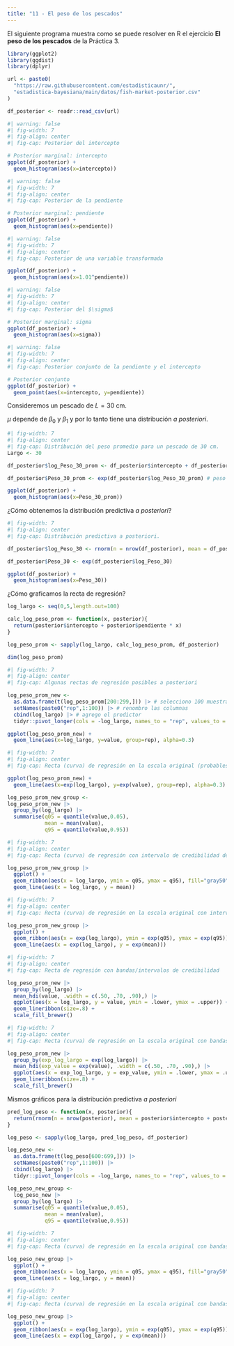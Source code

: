 ```yaml
---
title: "11 - El peso de los pescados"
---
```


El siguiente programa muestra como se puede resolver en R el ejercicio
**El peso de los pescados** de la Práctica 3.

```r
library(ggplot2)
library(ggdist)
library(dplyr)

url <- paste0(
  "https://raw.githubusercontent.com/estadisticaunr/",
  "estadistica-bayesiana/main/datos/fish-market-posterior.csv"
)

df_posterior <- readr::read_csv(url)
```


```r
#| warning: false
#| fig-width: 7
#| fig-align: center
#| fig-cap: Posterior del intercepto

# Posterior marginal: intercepto
ggplot(df_posterior) +
  geom_histogram(aes(x=intercepto))
```

```r
#| warning: false
#| fig-width: 7
#| fig-align: center
#| fig-cap: Posterior de la pendiente

# Posterior marginal: pendiente
ggplot(df_posterior) +
  geom_histogram(aes(x=pendiente))
```


```r
#| warning: false
#| fig-width: 7
#| fig-align: center
#| fig-cap: Posterior de una variable transformada

ggplot(df_posterior) +
  geom_histogram(aes(x=1.01^pendiente))
```

```r
#| warning: false
#| fig-width: 7
#| fig-align: center
#| fig-cap: Posterior del $\sigma$

# Posterior marginal: sigma
ggplot(df_posterior) +
  geom_histogram(aes(x=sigma))
```


```r
#| warning: false
#| fig-width: 7
#| fig-align: center
#| fig-cap: Posterior conjunto de la pendiente y el intercepto

# Posterior conjunto
ggplot(df_posterior) +
  geom_point(aes(x=intercepto, y=pendiente))
```


Consideremos un pescado de $L = 30\text{ cm}$.

$\mu$ depende de $\beta_0$ y $\beta_1$ y por lo tanto tiene una distribución _a posteriori_.

```r
#| fig-width: 7
#| fig-align: center
#| fig-cap: Distribución del peso promedio para un pescado de 30 cm.
Largo <- 30

df_posterior$log_Peso_30_prom <- df_posterior$intercepto + df_posterior$pendiente * log(Largo) # log peso medio promedio

df_posterior$Peso_30_prom <- exp(df_posterior$log_Peso_30_prom) # peso medio promedio

ggplot(df_posterior) +
  geom_histogram(aes(x=Peso_30_prom))
```

¿Cómo obtenemos la distribución predictiva _a posteriori_?

```r
#| fig-width: 7
#| fig-align: center
#| fig-cap: Distribución predictiva a posteriori.

df_posterior$log_Peso_30 <- rnorm(n = nrow(df_posterior), mean = df_posterior$log_Peso_30_prom, sd = df_posterior$sigma)

df_posterior$Peso_30 <- exp(df_posterior$log_Peso_30)

ggplot(df_posterior) +
  geom_histogram(aes(x=Peso_30))
```

¿Cómo graficamos la recta de regresión?

```r
log_largo <- seq(0,5,length.out=100)

calc_log_peso_prom <- function(x, posterior){
  return(posterior$intercepto + posterior$pendiente * x)
}

log_peso_prom <- sapply(log_largo, calc_log_peso_prom, df_posterior)

dim(log_peso_prom)
```


```r
#| fig-width: 7
#| fig-align: center
#| fig-cap: Algunas rectas de regresión posibles a posteriori

log_peso_prom_new <- 
  as.data.frame(t(log_peso_prom[200:299,])) |> # selecciono 100 muestras
  setNames(paste0("rep",1:100)) |> # renombro las columnas
  cbind(log_largo) |> # agrego el predictor
  tidyr::pivot_longer(cols = -log_largo, names_to = "rep", values_to = "value") # convierto a formato largo para graficar

ggplot(log_peso_prom_new) +
  geom_line(aes(x=log_largo, y=value, group=rep), alpha=0.3)
```


```r
#| fig-width: 7
#| fig-align: center
#| fig-cap: Recta (curva) de regresión en la escala original (probables a posteriori)

ggplot(log_peso_prom_new) +
  geom_line(aes(x=exp(log_largo), y=exp(value), group=rep), alpha=0.3)
```
```r
log_peso_prom_new_group <- 
log_peso_prom_new |>
  group_by(log_largo) |>
  summarise(q05 = quantile(value,0.05),
            mean = mean(value),
            q95 = quantile(value,0.95)) 
```


```r
#| fig-width: 7
#| fig-align: center
#| fig-cap: Recta (curva) de regresión con intervalo de credibilidad del 90%

log_peso_prom_new_group |>
  ggplot() +
  geom_ribbon(aes(x = log_largo, ymin = q05, ymax = q95), fill="gray50") +
  geom_line(aes(x = log_largo, y = mean))
```

```r
#| fig-width: 7
#| fig-align: center
#| fig-cap: Recta (curva) de regresión en la escala original con intervalo de credibilidad del 90%

log_peso_prom_new_group |>
  ggplot() +
  geom_ribbon(aes(x = exp(log_largo), ymin = exp(q05), ymax = exp(q95)), fill="gray50") +
  geom_line(aes(x = exp(log_largo), y = exp(mean)))
```

```r
#| fig-width: 7
#| fig-align: center
#| fig-cap: Recta de regresión con bandas/intervalos de credibilidad

log_peso_prom_new |>
  group_by(log_largo) |>
  mean_hdi(value, .width = c(.50, .70, .90),) |>
  ggplot(aes(x = log_largo, y = value, ymin = .lower, ymax = .upper)) +
  geom_lineribbon(size=.8) +
  scale_fill_brewer()
```

```r
#| fig-width: 7
#| fig-align: center
#| fig-cap: Recta (curva) de regresión en la escala original con bandas de credibilidad

log_peso_prom_new |>
  group_by(exp_log_largo = exp(log_largo)) |>
  mean_hdi(exp_value = exp(value), .width = c(.50, .70, .90),) |>
  ggplot(aes(x = exp_log_largo, y = exp_value, ymin = .lower, ymax = .upper)) +
  geom_lineribbon(size=.8) +
  scale_fill_brewer()
```

Mismos gráficos para la distribución predictiva _a posteriori_

```r
pred_log_peso <- function(x, posterior){
  return(rnorm(n = nrow(posterior), mean = posterior$intercepto + posterior$pendiente * x, sd = posterior$sigma))
}

log_peso <- sapply(log_largo, pred_log_peso, df_posterior)

log_peso_new <- 
  as.data.frame(t(log_peso[600:699,])) |> 
  setNames(paste0("rep",1:100)) |>
  cbind(log_largo) |>
  tidyr::pivot_longer(cols = -log_largo, names_to = "rep", values_to = "value")

log_peso_new_group <- 
  log_peso_new |>
  group_by(log_largo) |>
  summarise(q05 = quantile(value,0.05),
            mean = mean(value),
            q95 = quantile(value,0.95)) 
```

```r
#| fig-width: 7
#| fig-align: center
#| fig-cap: Recta (curva) de regresión en la escala original con bandas de credibilidad

log_peso_new_group |>
  ggplot() +
  geom_ribbon(aes(x = log_largo, ymin = q05, ymax = q95), fill="gray50") +
  geom_line(aes(x = log_largo, y = mean))
```
```r
#| fig-width: 7
#| fig-align: center
#| fig-cap: Recta (curva) de regresión en la escala original con bandas de credibilidad

log_peso_new_group |>
  ggplot() +
  geom_ribbon(aes(x = exp(log_largo), ymin = exp(q05), ymax = exp(q95)), fill="gray50") +
  geom_line(aes(x = exp(log_largo), y = exp(mean)))
```


